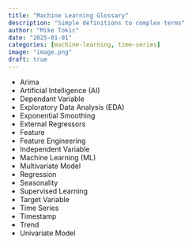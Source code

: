 ```yaml
---
title: "Machine Learning Glossary"
description: "Simple definitions to complex terms"
author: "Mike Tokic"
date: "2025-01-01"
categories: [machine-learning, time-series]
image: "image.png"
draft: true
---
```


- Arima
- Artificial Intelligence (AI)
- Dependant Variable
- Exploratory Data Analysis (EDA)
- Exponential Smoothing
- External Regressors
- Feature
- Feature Engineering
- Independent Variable
- Machine Learning (ML)
- Multivariate Model
- Regression
- Seasonality
- Supervised Learning
- Target Variable
- Time Series
- Timestamp
- Trend
- Univariate Model